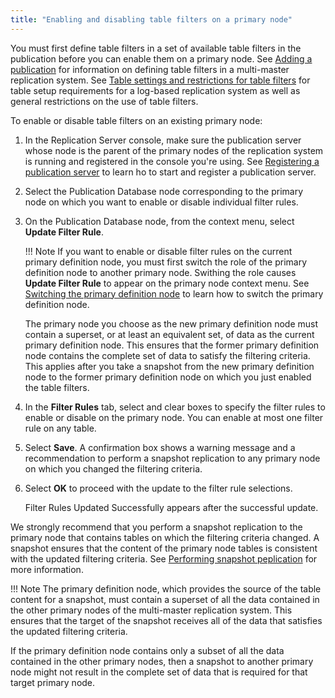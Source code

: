 ```yaml
---
title: "Enabling and disabling table filters on a primary node"
---
```


<div id="enable_disable_table_filters" class="registered_link"></div>

You must first define table filters in a set of available table filters in the publication before you can enable them on a primary node. See [Adding a publication](02_creating_publication_mmr/#add_pub_mmr) for information on defining table filters in a multi-master replication system. See [Table settings and restrictions for table filters](../02_overview/02_replication_concepts_and_definitions/13_table_filters/#table_settings_and_restrictions_for_table_filters) for table setup requirements for a log-based replication system as well as general restrictions on the use of table filters.

To enable or disable table filters on an existing primary node:

1.  In the Replication Server console, make sure the publication server whose node is the parent of the primary nodes of the replication system is running and registered in the console you're using. See [Registering a publication server](../05_smr_operation/02_creating_publication/01_registering_publication_server/#registering_publication_server) to learn ho to start and register a publication server.

1.  Select the Publication Database node corresponding to the primary node on which you want to enable or disable individual filter rules.

1.  On the Publication Database node, from the context menu, select **Update Filter Rule**.

    !!! Note
        If you want to enable or disable filter rules on the current primary definition node, you must first switch the role of the primary definition node to another primary node. Swithing the role causes **Update Filter Rule** to appear on the primary node context menu. See [Switching the primary definition node](10_switching_pdn/#switching_pdn) to learn how to switch the primary definition node.

    The primary node you choose as the new primary definition node must contain a superset, or at least an equivalent set, of data as the current primary definition node. This ensures that the former primary definition node contains the complete set of data to satisfy the filtering criteria. This applies after you take a snapshot from the new primary definition node to the former primary definition node on which you just enabled the table filters.

1.  In the **Filter Rules** tab, select and clear boxes to specify the filter rules to enable or disable on the primary node. You can enable at most one filter rule on any table. 

1.  Select **Save**. A confirmation box shows a warning message and a recommendation to perform a snapshot replication to any primary node on which you changed the filtering criteria.

1.  Select **OK** to proceed with the update to the filter rule selections. 

    Filter Rules Updated Successfully appears after the successful update.

We strongly recommend that you perform a snapshot replication to the primary node that contains tables on which the filtering criteria changed. A snapshot ensures that the content of the primary node tables is consistent with the updated filtering criteria. See [Performing snapshot peplication](05_on_demand_replication_mmr/#perform_snapshot_replication_mmr) for more information.

!!! Note
    The primary definition node, which provides the source of the table content for a snapshot, must contain a superset of all the data contained in the other primary nodes of the multi-master replication system. This ensures that the target of the snapshot receives all of the data that satisfies the updated filtering criteria.

If the primary definition node contains only a subset of all the data contained in the other primary nodes, then a snapshot to another primary node might not result in the complete set of data that is required for that target primary node.
